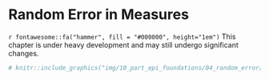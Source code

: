 # Random Error in Measures

```{=html}
<!-- 
Hidden comments placeholder
---------------------------

To preview:
bookdown::preview_chapter("chapters/10_part_epi_foundations/04_random_error.Rmd")

Copy and paste:
👆**Here's what we did above:**
-->
```

::: under-construction
`r fontawesome::fa("hammer", fill = "#000000", height="1em")` This chapter is under heavy development and may still undergo significant changes.
:::

```r
# knitr::include_graphics("img/10_part_epi_foundations/04_random_error/figure.png")
```


